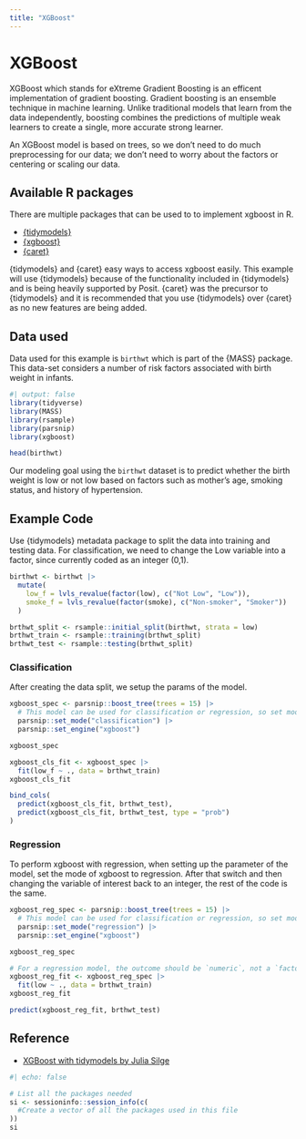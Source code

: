```yaml
---
title: "XGBoost"
---
```


# XGBoost

XGBoost which stands for eXtreme Gradient Boosting is an efficent implementation of gradient boosting. Gradient boosting is an ensemble technique in machine learning. Unlike traditional models that learn from the data independently, boosting combines the predictions of multiple weak learners to create a single, more accurate strong learner.

An XGBoost model is based on trees, so we don’t need to do much preprocessing for our data; we don’t need to worry about the factors or centering or scaling our data.

## Available R packages

There are multiple packages that can be used to to implement xgboost in R.

-   [{tidymodels}](https://www.tidymodels.org/)
-   [{xgboost}](https://cran.r-project.org/web/packages/xgboost/index.html)
-   [{caret}](https://cran.r-project.org/web/packages/caret/index.html)

{tidymodels} and {caret} easy ways to access xgboost easily. This example will use {tidymodels} because of the functionality included in {tidymodels} and is being heavily supported by Posit. {caret} was the precursor to {tidymodels} and it is recommended that you use {tidymodels} over {caret} as no new features are being added. 

## Data used

Data used for this example is `birthwt` which is part of the {MASS} package. This data-set considers a number of risk factors associated with birth weight in infants.

```r
#| output: false
library(tidyverse)
library(MASS)
library(rsample)
library(parsnip)
library(xgboost)

head(birthwt)
```

Our modeling goal using the `birthwt` dataset is to predict whether the birth weight is low or not low based on factors such as mother's age, smoking status, and history of hypertension.

## Example Code

Use {tidymodels} metadata package to split the data into training and testing data. For classification, we need to change the Low variable into a factor, since currently coded as an integer (0,1).

```r

birthwt <- birthwt |>
  mutate(
    low_f = lvls_revalue(factor(low), c("Not Low", "Low")),
    smoke_f = lvls_revalue(factor(smoke), c("Non-smoker", "Smoker"))
  )

brthwt_split <- rsample::initial_split(birthwt, strata = low)
brthwt_train <- rsample::training(brthwt_split)
brthwt_test <- rsample::testing(brthwt_split)

```

### Classification

After creating the data split, we setup the params of the model.

```r

xgboost_spec <- parsnip::boost_tree(trees = 15) |>
  # This model can be used for classification or regression, so set mode
  parsnip::set_mode("classification") |>
  parsnip::set_engine("xgboost")

xgboost_spec

xgboost_cls_fit <- xgboost_spec |>
  fit(low_f ~ ., data = brthwt_train)
xgboost_cls_fit

bind_cols(
  predict(xgboost_cls_fit, brthwt_test),
  predict(xgboost_cls_fit, brthwt_test, type = "prob")
)

```

### Regression

To perform xgboost with regression, when setting up the parameter of the model, set the mode of xgboost to regression. After that switch and then changing the variable of interest back to an integer, the rest of the code is the same.

```r
xgboost_reg_spec <- parsnip::boost_tree(trees = 15) |>
  # This model can be used for classification or regression, so set mode
  parsnip::set_mode("regression") |>
  parsnip::set_engine("xgboost")

xgboost_reg_spec

# For a regression model, the outcome should be `numeric`, not a `factor`.
xgboost_reg_fit <- xgboost_reg_spec |>
  fit(low ~ ., data = brthwt_train)
xgboost_reg_fit

predict(xgboost_reg_fit, brthwt_test)

```

## Reference

-   [XGBoost with tidymodels by Julia Silge](https://juliasilge.com/blog/xgboost-tune-volleyball/)

::: {.callout-note collapse="true" title="Session Info"}
```r
#| echo: false

# List all the packages needed
si <- sessioninfo::session_info(c(
  #Create a vector of all the packages used in this file
))
si
```

:::
